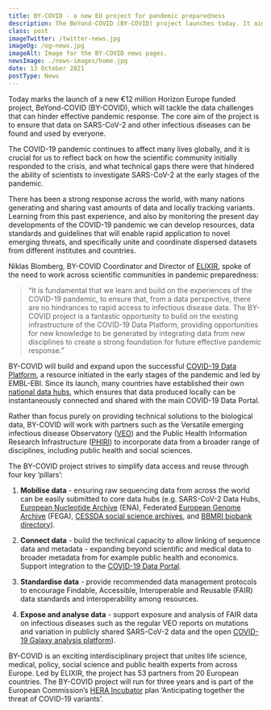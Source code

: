 ```yaml
---
title: BY-COVID - a new EU project for pandemic preparedness
description: The BeYond-COVID (BY-COVID) project launches today. It aims to make SARS-CoV-2 and other infectious disease data easier to find and share.
class: post
imageTwitter: /twitter-news.jpg
imageOg: /og-news.jpg
imageAlt: Image for the BY-COVID news pages.
newsImage: ./news-images/home.jpg
date: 13 October 2021
postType: News
---
```


Today marks the launch of a new €12 million Horizon Europe funded project, BeYond-COVID (BY-COVID), which will tackle the data challenges that can hinder effective pandemic response. The core aim of the project is to ensure that data on SARS-CoV-2 and other infectious diseases can be found and used by everyone.

The COVID-19 pandemic continues to affect many lives globally, and it is crucial for us to reflect back on how the scientific community initially responded to the crisis, and what technical gaps there were that hindered the ability of scientists to investigate SARS-CoV-2 at the early stages of the pandemic.

There has been a strong response across the world, with many nations generating and sharing vast amounts of data and locally tracking variants. Learning from this past experience, and also by monitoring the present day developments of the COVID-19 pandemic we can develop resources, data standards and guidelines that will enable rapid application to novel emerging threats, and specifically unite and coordinate dispersed datasets from different institutes and countries.

Niklas Blomberg, BY-COVID Coordinator and Director of [ELIXIR](https://elixir-europe.org/), spoke of the need to work across scientific communities in pandemic preparedness:

<blockquote class="mx-4">“It is fundamental that we learn and build on the experiences of the COVID-19 pandemic, to ensure that, from a data perspective, there are no hindrances to rapid access to infectious  disease data. The BY-COVID project is a fantastic opportunity to build on the existing infrastructure of the COVID-19 Data Platform, providing opportunities for new knowledge to be generated by integrating data from new disciplines to create a strong foundation for future effective pandemic response.”</blockquote>

BY-COVID will build and expand upon the successful [COVID-19 Data Platform](https://www.covid19dataportal.org/the-european-covid-19-data-platform), a resource initiated in the early stages of the pandemic and led by EMBL-EBI. Since its launch, many countries have established their own [national data hubs](https://www.covid19dataportal.org/data-hubs), which ensures that data produced locally can be instantaneously connected and shared with the main COVID-19 Data Portal.

Rather than focus purely on providing technical solutions to the biological data, BY-COVID will work with partners such as the Versatile emerging infectious disease Observatory ([VEO](https://www.veo-europe.eu)) and the Public Health Information Research Infrastructure ([PHIRI](https://www.phiri.eu)) to incorporate data from a broader range of disciplines, including public health and social sciences.

The BY-COVID project strives to simplify data access and reuse through four key ‘pillars’:

  1. **Mobilise data** - ensuring raw sequencing data from across the world can be easily submitted to core data hubs (e.g. SARS-CoV-2 Data Hubs, [European Nucleotide Archive](https://www.ebi.ac.uk/ena/browser/home) (ENA), Federated [European Genome Archive](https://ega-archive.org/) (FEGA), [CESSDA social science archives](https://datacatalogue.cessda.eu/), and [BBMRI biobank directory](https://www.bbmri-eric.eu/services/directory/)).

  2. **Connect data** - build the technical capacity to allow linking of sequence data and metadata - expanding beyond scientific and medical data to broader metadata from for example public health and economics. Support integration to the [COVID-19 Data Portal](https://www.covid19dataportal.org).

  3. **Standardise data** - provide recommended data management protocols to encourage Findable, Accessible, Interoperable and Reusable (FAIR) data standards and interoperability among resources.

  4. **Expose and analyse data** - support exposure and analysis of FAIR data on infectious diseases such as the regular VEO reports on mutations and variation in publicly shared SARS-CoV-2 data and the open [COVID-19 Galaxy analysis platform](https://covid19.galaxyproject.org/)).

BY-COVID is an exciting interdisciplinary project that unites life science, medical, policy, social science and public health experts from across Europe. Led by ELIXIR, the project has 53 partners from 20 European countries. The BY-COVID project will run for three years and is part of the European Commission’s [HERA Incubator](https://ec.europa.eu/info/sites/default/files/communication-hera-incubator-anticipating-threat-covid-19-variants_en.pdf) plan ‘Anticipating together the threat of COVID-19 variants’.
